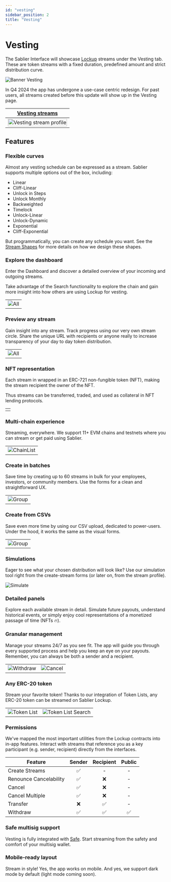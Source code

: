 ```yaml
---
id: "vesting"
sidebar_position: 2
title: "Vesting"
---
```


# Vesting


The Sablier Interface will showcase [Lockup](/concepts/lockup/overview) streams under the Vesting tab. These are token
streams with a fixed duration, predefined amount and strict distribution curve.

![Banner Vesting](/banner/docs-banner-vesting.webp)

In Q4 2024 the app has undergone a use-case centric redesign. For past users, all streams created before this update
will show up in the Vesting page.

| [Vesting streams](https://app.sablier.com/vesting/gallery)                               |
| ---------------------------------------------------------------------------------------- |
| <img alt="Vesting stream profile" width="100%" src="/screenshots/vesting-gallery.webp"/> |

## Features

### Flexible curves

Almost any vesting schedule can be expressed as a stream. Sablier supports multiple options out of the box, including:

- Linear
- Cliff-Linear
- Unlock in Steps
- Unlock Monthly
- Backweighted
- Timelock
- Unlock-Linear
- Unlock-Dynamic
- Exponential
- Cliff-Exponential

But programmatically, you can create any schedule you want. See the [Stream Shapes](/concepts/lockup/stream-shapes) for
more details on how we design these shapes.

### Explore the dashboard

Enter the Dashboard and discover a detailed overview of your incoming and outgoing streams.

Take advantage of the Search functionality to explore the chain and gain more insight into how others are using Lockup
for vesting.

|                                             |
| ------------------------------------------- |
| ![All](/screenshots/vesting-dashboard.webp) |

### Preview any stream

Gain insight into any stream. Track progress using our very own stream circle. Share the unique URL with recipients or
anyone really to increase transparency of your day to day token distribution.

|                                           |
| ----------------------------------------- |
| ![All](/screenshots/vesting-profile.webp) |

### NFT representation

Each stream in wrapped in an ERC-721 non-fungible token (NFT), making the stream recipient the owner of the NFT.

Thus streams can be transferred, traded, and used as collateral in NFT lending protocols.

|                                           |
| ----------------------------------------- |
| <LockupNFTSVG height={500} width={500} /> |

### Multi-chain experience

Streaming, everywhere. We support 11+ EVM chains and testnets where you can stream or get paid using Sablier.

|                                               |
| --------------------------------------------- |
| ![ChainList](/screenshots/general-chains.webp) |

### Create in batches

Save time by creating up to 60 streams in bulk for your employees, investors, or community members. Use the forms for a
clean and straightforward UX.

|                                            |
| ------------------------------------------ |
| ![Group](/screenshots/vesting-create.webp) |

### Create from CSVs

Save even more time by using our CSV upload, dedicated to power-users. Under the hood, it works the same as the visual
forms.

|                                                |
| ---------------------------------------------- |
| ![Group](/screenshots/vesting-create-csv.webp) |

### Simulations

Eager to see what your chosen distribution will look like? Use our simulation tool right from the create-stream forms
(or later on, from the stream profile).

![Simulate](/screenshots/simulation.webp)

### Detailed panels

Explore each available stream in detail. Simulate future payouts, understand historical events, or simply enjoy cool
representations of a monetized passage of time (NFTs 🔥).

### Granular management

Manage your streams 24/7 as you see fit. The app will guide you through every supported process and help you keep an eye
on your payouts. Remember, you can always be both a sender and a recipient.

|                                               |                                           |
| --------------------------------------------- | ----------------------------------------- |
| ![Withdraw](/screenshots/cover-withdraw.webp) | ![Cancel](/screenshots/cover-cancel.webp) |

### Any ERC-20 token

Stream your favorite token! Thanks to our integration of Token Lists, any ERC-20 token can be streamed on Sablier
Lockup.

|                                                 |                                                          |
| ----------------------------------------------- | -------------------------------------------------------- |
| ![Token List](/screenshots/tokenlist-home.webp) | ![Token List Search](/screenshots/tokenlist-search.webp) |

### Permissions

We've mapped the most important utilities from the Lockup contracts into in-app features. Interact with streams that
reference you as a key participant (e.g. sender, recipient) directly from the interfaces.

| Feature                | Sender | Recipient | Public |
| ---------------------- | :----: | :-------: | :----: |
| Create Streams         |   ✅   |     -     |   -    |
| Renounce Cancelability |   ✅   |    ❌     |   -    |
| Cancel                 |   ✅   |    ❌     |   -    |
| Cancel Multiple        |   ✅   |    ❌     |   -    |
| Transfer               |   ❌   |    ✅     |   -    |
| Withdraw               |   ✅   |    ✅     |   ✅   |

### Safe multisig support

Vesting is fully integrated with [Safe](https://safe.global). Start streaming from the safety and comfort of your
multisig wallet.

### Mobile-ready layout

Stream in style! Yes, the app works on mobile. And yes, we support dark mode by default (light mode coming soon).
